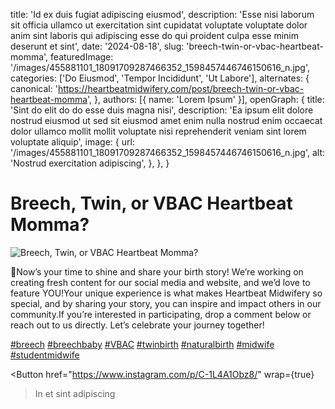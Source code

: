   title: 'Id ex duis fugiat adipiscing eiusmod',
  description: 'Esse nisi laborum sit officia ullamco ut exercitation sint cupidatat voluptate voluptate dolor anim sint laboris qui adipiscing esse do qui proident culpa esse minim deserunt et sint',
  date: '2024-08-18',
  slug: 'breech-twin-or-vbac-heartbeat-momma',
  featuredImage: '/images/455881101_18091709287466352_1598457446746150616_n.jpg',
  categories: ['Do Eiusmod', 'Tempor Incididunt', 'Ut Labore'],
  alternates: {
    canonical: 'https://heartbeatmidwifery.com/post/breech-twin-or-vbac-heartbeat-momma',
  },
  authors: [{ name: 'Lorem Ipsum' }],
  openGraph: {
    title: 'Sint do elit do do esse duis magna nisi',
    description: 'Ea ipsum elit dolore nostrud eiusmod ut sed sit eiusmod amet enim nulla nostrud enim occaecat dolor ullamco mollit mollit voluptate nisi reprehenderit veniam sint lorem voluptate aliquip',
    image: {
      url: '/images/455881101_18091709287466352_1598457446746150616_n.jpg',
      alt: 'Nostrud exercitation adipiscing',
    },
  },
}


# Breech, Twin, or VBAC Heartbeat Momma?

<Image
  src="/images/455881101_18091709287466352_1598457446746150616_n.jpg"
  size="large"
  wrap={true}
  alt="Breech, Twin, or VBAC Heartbeat Momma?"
/>

🥰Now’s your time to shine and share your birth story! We’re working on creating fresh content for our social media and website, and we’d love to feature YOU!Your unique experience is what makes Heartbeat Midwifery so special, and by sharing your story, you can inspire and impact others in our community.If you’re interested in participating, drop a comment below or reach out to us directly. Let’s celebrate your journey together!

[#breech](https://www.instagram.com/explore/tags/breech/) [#breechbaby](https://www.instagram.com/explore/tags/breechbaby/) [#VBAC](https://www.instagram.com/explore/tags/VBAC/) [#twinbirth](https://www.instagram.com/explore/tags/twinbirth/) [#naturalbirth](https://www.instagram.com/explore/tags/naturalbirth/) [#midwife](https://www.instagram.com/explore/tags/midwife/) [#studentmidwife](https://www.instagram.com/explore/tags/studentmidwife/)

<Button
  href="https://www.instagram.com/p/C-1L4A1Obz8/"
  wrap={true}
>In et sint adipiscing</Button>

